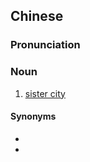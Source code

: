 ==Chinese==
{{zh-forms|type=22}}

===Pronunciation===
{{zh-pron
|m=yǒuhǎo chéngshì
|c=jau5 hou2 sing4 si5
|cat=n
}}

===Noun===
{{zh-noun}}

# [[sister city]]

====Synonyms====
* {{zh-l|姐妹城市}}
* {{zh-l|姊妹城市}}